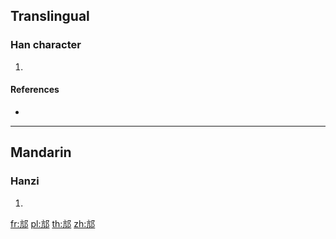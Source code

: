 {{character info/new}}
==Translingual==

===Han character===
{{Han char|rn=163|rad=邑|as=04|sn=7|four=07227|canj=YNNL}}

# {{defn|Han|sort=邑04}}

====References====
* {{Han ref|kx=1268.200|dkj=39294|hdz=63759.130|uh=909F|ud=37023|bh=CBA7|bd=52135}}

----

==Mandarin==

===Hanzi===
{{cmn-hanzi|pin=[[kàng]] ([[kang4]])|wg=k'ang<sup>4</sup>}}

# {{defn|lang=cmn|sort=邑04}}

[[fr:邟]]
[[pl:邟]]
[[th:邟]]
[[zh:邟]]